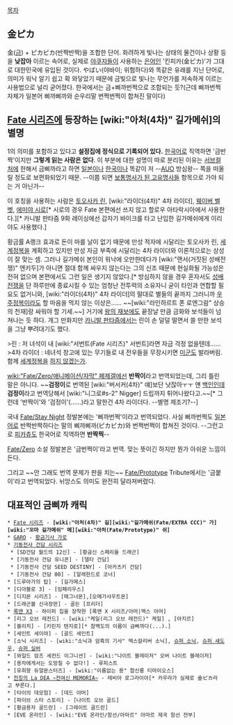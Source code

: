 [[목차]]
== 金ピカ ==
金([[금]]) + ピカピカ(반짝반짝)을 조합한 단어. 화려하게 빛나는 상태의 물건이나 상황 등을 '''낮잡아''' 이르는 속어로, 실제로 [[야쿠자]]들이 사용하는 [[은어]]인 '킨피카(金ピカ)'가 그대로 대한민국에 유입된 것이다. やばい(야바이; 위험하다)와 똑같은 유래를 지닌 단어로, 의미가 워낙 알기 쉽고 확 와닿았기 때문에 금빛으로 빛나는 무언가를 저속하게 이르는 사용법으로 널리 굳어졌다. 한국에서는 금+삐까번쩍으로 조합되는 듯?(근데 삐까번쩍 자체가 일본어 삐까삐까와 순우리말 번쩍번쩍이 합쳐진 말이다)

== [[Fate 시리즈]]에 등장하는 [wiki:"아처(4차)" 길가메쉬]의 별명 ==
1의 의미를 포함하고 있다고 '''설정집에 정식으로 기록되어 있다.''' [[한국어]]로 직역하면 '금반짝'이지만 '''그렇게 읽는 사람은 없다'''. 이 부분에 대한 설명이 따로 분리된 이유는 [[서브컬처]]에 한해서 금삐까라고 하면 [[일본]]이나 [[한국]]이나 똑같이 저 --[[AUO]] 방심왕-- 쪽을 떠올릴 정도로 보편화되었기 때문. --이쯤 되면 [[보통명사가 된 고유명사들]] 항목으로 가야 되는 거 아닌가--

이 호칭을 사용하는 사람은 [[토오사카 린]], [wiki:"라이더(4차)" 4차 라이더], [[웨이버 벨벳]], [[에미야 시로]][* 시로의 경우 Fate 본편에선 쓰지 않고 할로우 아타락시아에서 사용한다.][* 카니발 판타즘 9화 레이싱에선 갑자기 바이크를 타고 난입한 길가메쉬에게 이리야도 사용했다.]

황금률 A랭크 효과로 돈이 마를 날이 없기 때문에 만성 적자에 시달리는 토오사카 린, [[세계정복]]을 계획하고 있지만 만성 자금 부족에 시달리는 4차 라이더와 이론적으로는 상성이 잘 맞는 셈. 그러나 길가메쉬 본인이 워낙에 오만한데다가 [wiki:"랜서(거짓된 성배전쟁)" 엔키두]가 아니면 절대 함께 싸우지 않는다는 그의 신조 때문에 현실화될 가능성은 전혀 없으며 본편에서도 그런 일은 생기지 않았다.[* 방심하지 않을 경우 혼자서도 [[성배전쟁]]을 단 하루만에 종료시킬 수 있는 엄청난 전투력의 소유자니 굳이 타인과 연합할 필요도 없거니와, [wiki:"라이더(4차)" 4차 라이더]의 말대로 별들의 끝까지 그러니까 [[우주정복]]이라도 할 마음을 먹지 않는 이상은...... ~~[wiki:"라인하르트 폰 로엔그람" 상승의 천재]랑 싸워야 할 기세.~~] 거기에 [[왕의 재보]]에도 끝장날 만큼 금화와 보석들이 넘쳐나는 듯 하다. 개그 만화지만 [[카니발 판타즘]]에서는 린이 손 덜덜 떨면서 쓸 만한 보석을 그냥 뿌려대기도 했다.

>린 : 저 녀석이 내 [wiki:"서번트(Fate 시리즈)" 서번트]라면 자금 걱정 없을텐데......
>4차 라이더 : 네녀석 창고에 있는 무기들로 내 전우들을 무장시키면 [[미군]]도 발라버림. 함께 [[세계정복]]을 [[하지 않겠는가]].

[[wiki:"Fate/Zero/애니메이션/자막" 페제갤]]에선 '''반짝이'''라고 번역되었는데, 그리 틀린 말은 아니다. ~~'''검정이'''로 번역된 [wiki:"버서커(4차)" 얘]보단 낫잖아ㅜㅜ 얜 [[백인]]인데 '''검정이'''라고 번역당해서 [wiki:"니그로#s-2" Nigger] 드립까지 튀어나왔다고.~~[* 그런데 '반짝이'와 '검정이'(……)라고 말한건 4차 라이더다. --별명 제조기?--]

국내 [[Fate/Stay Night]] 정발본에는 '삐까번쩍'이라고 번역되었다. 사실 삐까번쩍도 [[일본어]]로 반짝반짝하다는 말의 삐까삐까(ピカピカ)와 번쩍번쩍이 합쳐진 것이다. --그런고로 [[피카츄]]도 한국어로 직역하면 '''반짝찍'''--

[[Fate/Zero]] 소설 정발본은 '금번쩍이'라고 번역. 맞는 뜻이긴 하지만 뭔가 아쉬운 느낌이 든다. 

그리고 ~~안 그래도 번역 문제가 판을 치는~~ [[Fate/Prototype]] Tribute에서는 '금붙이'라고 번역되었다. 뉘앙스도 의미도 완전히 달라져버렸다.

== 대표적인 금삐까 캐릭 ==
 * [[Fate 시리즈]] - '''[wiki:"아처(4차)" 길][wiki:"길가메쉬(Fate/EXTRA CCC)" 가][wiki:"꼬마 길가메쉬" 메][wiki:"아처(Fate/Prototype)" 쉬]'''
 * [[GARO]] - [[황금기사 가로]]
 * [[기동전사 건담 시리즈]]
  * [SD건담 월드의 12신] - [황금신 스페리올 드래곤]
  * [기동전사 건담 유니콘] - [델타 건담]
  * [기동전사 건담 SEED DESTINY] - [아카츠키 건담]
  * [기동전사 건담 00] - [알레한드로 코너]
 * [드루아가의 탑] - [길가메스]
 * [디아블로 3] - [임페리우스]
 * [디지몬 시리즈] - [매그너몬],[오메가샤우트몬]
 * [드래곤볼 신극장판] - 골든 [프리더]
 * [[록맨 X3]] - 하이퍼 칩을 장착한 [록맨 X 시리즈/아머|맥스 아머]
 * [리그 오브 레전드] - [wiki:"케일(리그 오브 레전드)" 케일] , [아지르]
 * [블리치] - [키린지 텐지로][* 참백도의 이름이 금삐까다(...).]
 * [세인트 세이야] - [골드 세인트]
 * [소닉 시리즈] - [wiki:"소닉과 암흑의 기사" 엑스칼리버 소닉], [[슈퍼 소닉]], [[슈퍼 섀도우]], [[슈퍼 실버]]
 * [와일드 암즈 세컨드 이그니션] - [wiki:"나이트 블레이저" 오버 나이트 블레이저]
 * [용자에게서는 도망칠 수 없다!] - 루피스트
 * [유희왕 듀얼몬스터즈] - [wiki:"이름없는 용" 합신룡 티마이오스]
 * [[천칭의 La DEA ~전여신 MEMORIA~]] - 레비아 로그라이아[* 카우라가 실제로 金ピカ라고 부른다.]
 * [타이의 대모험] - [데드 아머]
 * [파이브 스타 스토리] - [나이트 오브 골드]
 * [황금용자 골드란] - [그레이트 골드란]
 * [EVE 온라인] - [wiki:"EVE 온라인/함선/아마르" 아마르 제국 함선 전부]
